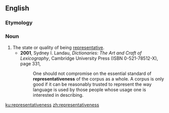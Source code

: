 ==English==

===Etymology===
{{suffix|en|representative|ness}}

===Noun===
{{en-noun|-}}

# The state or quality of being [[representative]].
#* '''2001''', Sydney I. Landau, ''Dictionaries: The Art and Craft of Lexicography'', Cambridge University Press (ISBN 0-521-78512-X), page 331,
#*: One should not compromise on the essential standard of '''representativeness''' of the corpus as a whole. A corpus is only good if it can be reasonably trusted to represent the way language is used by those people whose usage one is interested in describing.

[[ku:representativeness]]
[[zh:representativeness]]